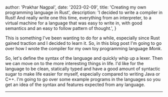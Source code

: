 
  author: 'Prakhar Nagpal',
  date: '2023-02-09',
  title: 'Creating my own programming language in Rust',
  description:
    'I decided to write a compiler in Rust! And really write one this time, everything from an interpreter, to a virtual machine for a language that was easy to write in, with good semantics and an easy to follow pattern of thought.',
}


This is something I've been wanting to do for a while, especially since <CommonLink href="https://www.rust-lang.org/">Rust</CommonLink> gained traction and I decided to learn it. So, in this blog post I'm going to go over how I
wrote the compiler for my own toy programming language _Monk_.

So, let's define the syntax of the language and quickly whip up a lexer. Then we can move on to the more interesting things in life.
I'd like for the language to be clean, statically typed and have a good amount of syntactic sugar to make life easier for myself, especially compared to writing Java or C++.
I'm going to go over some example programs in the languages so you get an idea of the syntax and features expected from any language.

---
